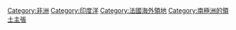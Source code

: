 {{Commonscat|French Southern and Antarctic Lands}}

[[Category:非洲|Category:非洲]]
[[Category:印度洋|Category:印度洋]]
[[Category:法國海外領地|Category:法國海外領地]]
[[Category:南極洲的領土主張|Category:南極洲的領土主張]]